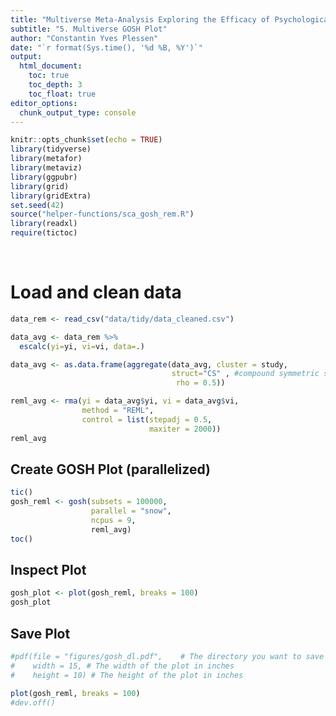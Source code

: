 ```yaml
---
title: "Multiverse Meta-Analysis Exploring the Efficacy of Psychological Interventions for Depression"
subtitle: "5. Multiverse GOSH Plot"
author: "Constantin Yves Plessen"
date: "`r format(Sys.time(), '%d %B, %Y')`"
output:
  html_document:
    toc: true
    toc_depth: 3
    toc_float: true
editor_options: 
  chunk_output_type: console
---
```


```r
knitr::opts_chunk$set(echo = TRUE)
library(tidyverse)
library(metafor)
library(metaviz)
library(ggpubr)
library(grid)
library(gridExtra)
set.seed(42)
source("helper-functions/sca_gosh_rem.R")
library(readxl)
require(tictoc)
```

<br>

# Load and clean data

```r
data_rem <- read_csv("data/tidy/data_cleaned.csv")

data_avg <- data_rem %>% 
  escalc(yi=yi, vi=vi, data=.)

data_avg <- as.data.frame(aggregate(data_avg, cluster = study,                                      
                                    struct="CS" , #compound symmetric structure as nested are not indpendent
                                     rho = 0.5))

reml_avg <- rma(yi = data_avg$yi, vi = data_avg$vi, 
                method = "REML", 
                control = list(stepadj = 0.5,
                               maxiter = 2000))  
reml_avg
```

## Create GOSH Plot (parallelized)
```r
tic()
gosh_reml <- gosh(subsets = 100000, 
                  parallel = "snow",
                  ncpus = 9,
                  reml_avg)
toc()
```

## Inspect Plot
```r
gosh_plot <- plot(gosh_reml, breaks = 100)
gosh_plot
```

## Save Plot
```r
#pdf(file = "figures/gosh_dl.pdf",    # The directory you want to save the file in
#    width = 15, # The width of the plot in inches
#    height = 10) # The height of the plot in inches

plot(gosh_reml, breaks = 100)
#dev.off()
```
